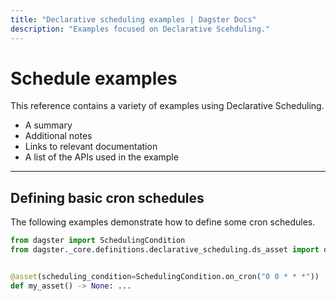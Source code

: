 ```yaml
---
title: "Declarative scheduling examples | Dagster Docs"
description: "Examples focused on Declarative Scehduling."
---
```


# Schedule examples

This reference contains a variety of examples using Declarative Scheduling.

- A summary
- Additional notes
- Links to relevant documentation
- A list of the APIs used in the example

---

## Defining basic cron schedules

The following examples demonstrate how to define some cron schedules.

```python file=/concepts/declarative_scheduling/single_asset_cron.py
from dagster import SchedulingCondition
from dagster._core.definitions.declarative_scheduling.ds_asset import ds_asset as asset


@asset(scheduling_condition=SchedulingCondition.on_cron("0 0 * * *"))
def my_asset() -> None: ...
```
